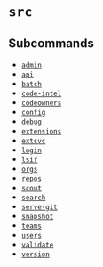 # `src`

## Subcommands


* [`admin`](/cli/references/admin)
* [`api`](/cli/references/api)
* [`batch`](/cli/references/batch)
* [`code-intel`](/cli/references/code-intel)
* [`codeowners`](/cli/references/codeowners)
* [`config`](/cli/references/config)
* [`debug`](/cli/references/debug)
* [`extensions`](/cli/references/extensions)
* [`extsvc`](/cli/references/extsvc)
* [`login`](/cli/references/login)
* [`lsif`](/cli/references/lsif)
* [`orgs`](/cli/references/orgs)
* [`repos`](/cli/references/repos)
* [`scout`](/cli/references/scout)
* [`search`](/cli/references/search)
* [`serve-git`](/cli/references/serve-git)
* [`snapshot`](/cli/references/snapshot)
* [`teams`](/cli/references/teams)
* [`users`](/cli/references/users)
* [`validate`](/cli/references/validate)
* [`version`](/cli/references/version)
